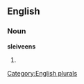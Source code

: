 
==English==

===Noun===
'''sleiveens'''

# {{plural of|[[sleiveen]]}}

[[Category:English plurals]]